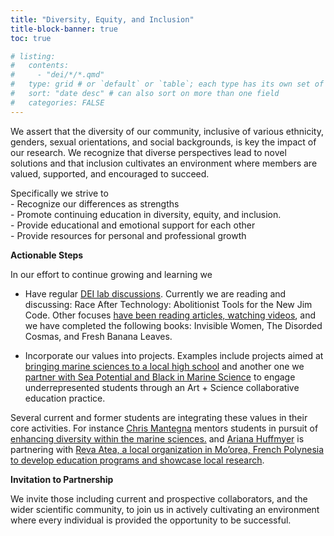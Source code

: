 ```yaml
---
title: "Diversity, Equity, and Inclusion"
title-block-banner: true
toc: true

# listing: 
#   contents:
#     - "dei/*/*.qmd"
#   type: grid # or `default` or `table`; each type has its own set of yaml options to include
#   sort: "date desc" # can also sort on more than one field
#   categories: FALSE
---
```


We assert that the diversity of our community, inclusive of various ethnicity, genders, sexual orientations, and social backgrounds, is key the impact of our research. We recognize that diverse perspectives lead to novel solutions and that inclusion cultivates an environment where members are valued, supported, and encouraged to succeed.

Specifically we strive to\
- Recognize our differences as strengths\
- Promote continuing education in diversity, equity, and inclusion.\
- Provide educational and emotional support for each other\
- Provide resources for personal and professional growth

**Actionable Steps**

In our effort to continue growing and learning we

-   Have regular [DEI lab discussions](https://robertslab.github.io/resources/DEI-Resources/#bimonthly-diversity-equity-and-inclusion-meetings). Currently we are reading and discussing: Race After Technology: Abolitionist Tools for the New Jim Code. Other focuses [have been reading articles, watching videos](https://docs.google.com/spreadsheets/d/1LCIiAqWMaJ0tPZIevUXqWyZR2SN4p9qGLgQIvWBaWgo/edit#gid=0), and we have completed the following books: Invisible Women, The Disorded Cosmas, and Fresh Banana Leaves.

-   Incorporate our values into projects. Examples include projects aimed at [bringing marine sciences to a local high school](https://faculty.washington.edu/sr320/research/wsg-clam.html) and another one we [partner with Sea Potential and Black in Marine Science](https://faculty.washington.edu/sr320/research/art.html) to engage underrepresented students through an Art + Science collaborative education practice.

Several current and former students are integrating these values in their core activities. For instance [Chris Mantegna](https://faculty.washington.edu/sr320/people.html#chris-mantegna) mentors students in pursuit of [enhancing diversity within the marine sciences.](https://fish.uw.edu/2023/09/marine-science-mentoring-over-the-summer-at-fhl/) and [Ariana Huffmyer](https://faculty.washington.edu/sr320/people.html#ariana-s.-huffmyer-phd) is partnering with [Reva Atea, a local organization in Mo'orea, French Polynesia to develop education programs and showcase local research](https://www.reva-atea.com/).

**Invitation to Partnership**

We invite those including current and prospective collaborators, and the wider scientific community, to join us in actively cultivating an environment where every individual is provided the opportunity to be successful.
